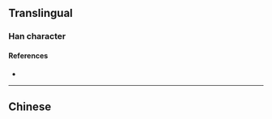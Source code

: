 {{character info/new}}
{{also|噥}}
==Translingual==

===Han character===
{{Han char|rn=30|rad=口|as=06|sn=9|four=|canj=RHBV|ids=⿰口农}}

====References====
* {{Han ref|kx=0189.271|hdz=10623.050|uh=54DD|ud=21725}}

----

==Chinese==
{{zh-see|噥}}